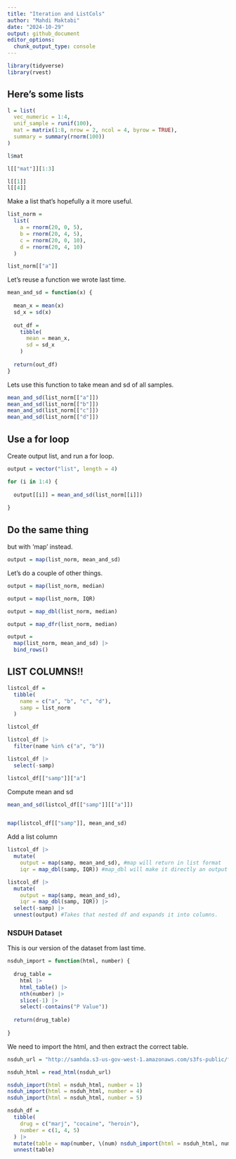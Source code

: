 ```yaml
---
title: "Iteration and ListCols"
author: "Mahdi Maktabi"
date: "2024-10-29"
output: github_document
editor_options: 
  chunk_output_type: console
---
```


```r
library(tidyverse)
library(rvest)
```


## Here's some lists

```r
l = list(
  vec_numeric = 1:4,
  unif_sample = runif(100),
  mat = matrix(1:8, nrow = 2, ncol = 4, byrow = TRUE),
  summary = summary(rnorm(100))
)

l$mat

l[["mat"]][1:3]

l[[1]]
l[[4]]
```

Make a list that's hopefully a it more useful.

```r
list_norm =
  list(
    a = rnorm(20, 0, 5),
    b = rnorm(20, 4, 5),
    c = rnorm(20, 0, 10),
    d = rnorm(20, 4, 10)
  )

list_norm[["a"]]
```

Let's reuse a function we wrote last time.

```r
mean_and_sd = function(x) {
  
  mean_x = mean(x)
  sd_x = sd(x)
  
  out_df =
    tibble(
      mean = mean_x,
      sd = sd_x
    )
  
  return(out_df)
}
```

Lets use this function to take mean and sd of all samples.

```r
mean_and_sd(list_norm[["a"]])
mean_and_sd(list_norm[["b"]])
mean_and_sd(list_norm[["c"]])
mean_and_sd(list_norm[["d"]])
```

## Use a for loop

Create output list, and run a for loop.

```r
output = vector("list", length = 4)

for (i in 1:4) {
  
  output[[i]] = mean_and_sd(list_norm[[i]])
  
}
```


## Do the same thing

but with 'map' instead.

```r
output = map(list_norm, mean_and_sd)
```

Let's do a couple of other things.

```r
output = map(list_norm, median)

output = map(list_norm, IQR)

output = map_dbl(list_norm, median)

output = map_dfr(list_norm, median)

output =
  map(list_norm, mean_and_sd) |> 
  bind_rows()
```



## LIST COLUMNS!!

```r
listcol_df = 
  tibble(
    name = c("a", "b", "c", "d"),
    samp = list_norm
  )

listcol_df

listcol_df |> 
  filter(name %in% c("a", "b"))

listcol_df |> 
  select(-samp)
```

```r
listcol_df[["samp"]]["a"]
```

Compute mean and sd

```r
mean_and_sd(listcol_df[["samp"]][["a"]])


map(listcol_df[["samp"]], mean_and_sd)
```

Add a list column

```r
listcol_df |> 
  mutate(
    output = map(samp, mean_and_sd), #map will return in list format
    iqr = map_dbl(samp, IQR)) #map_dbl will make it directly an output

listcol_df |> 
  mutate(
    output = map(samp, mean_and_sd),
    iqr = map_dbl(samp, IQR)) |> 
  select(-samp) |> 
  unnest(output) #Takes that nested df and expands it into columns.
```


### NSDUH Dataset

This is our version of the dataset from last time.

```r
nsduh_import = function(html, number) {
  
  drug_table =
    html |> 
    html_table() |> 
    nth(number) |> 
    slice(-1) |> 
    select(-contains("P Value"))
  
  return(drug_table)
  
} 
```

We need to import the html, and then extract the correct table.

```r
nsduh_url = "http://samhda.s3-us-gov-west-1.amazonaws.com/s3fs-public/field-uploads/2k15StateFiles/NSDUHsaeShortTermCHG2015.htm"

nsduh_html = read_html(nsduh_url)
```

```r
nsduh_import(html = nsduh_html, number = 1)
nsduh_import(html = nsduh_html, number = 4)
nsduh_import(html = nsduh_html, number = 5)
```

```r
nsduh_df =
  tibble(
    drug = c("marj", "cocaine", "heroin"),
    number = c(1, 4, 5)
  ) |> 
  mutate(table = map(number, \(num) nsduh_import(html = nsduh_html, num))) |> 
  unnest(table)
```

